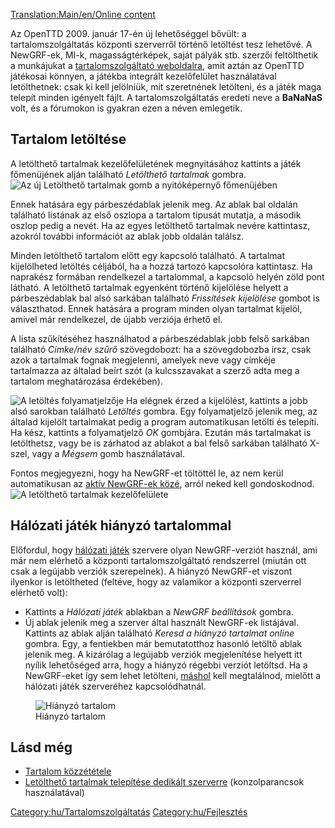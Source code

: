 [[Translation:Main/en/Online content]]
{{en/-}}{{hu/Tartalomjegyzék}}
{{hu/Programjellemző|0.7|align="right"|text=(0.7.0 verzió óta)}}

Az OpenTTD 2009. január 17-én új lehetőséggel bővült: a tartalomszolgáltatás központi szerverről történő letöltést tesz lehetővé. A NewGRF-ek, MI-k, magasságtérképek, saját pályák stb. szerzői feltölthetik a munkájukat a [http://content.openttd.org tartalomszolgáltató weboldalra], amit aztán az OpenTTD játékosai könnyen, a játékba integrált kezelőfelület használatával letölthetnek: csak ki kell jelölniük, mit szeretnének letölteni, és a játék maga telepít minden igényelt fájlt. A tartalomszolgáltatás eredeti neve a '''BaNaNaS''' volt, és a fórumokon is gyakran ezen a néven emlegetik.

==Tartalom letöltése==
A letölthető tartalmak kezelőfelületének megnyitásához kattints a játék főmenüjének alján található ''Letölthető tartalmak'' gombra.
[[File:en/MainMenu CheckOnlineContent.png|center|frame|Az új ''Letölthető tartalmak'' gomb a nyitóképernyő főmenüjében]]

Ennek hatására egy párbeszédablak jelenik meg. Az ablak bal oldalán található listának az első oszlopa a tartalom típusát mutatja, a második oszlop pedig a nevét. Ha az egyes letölthető tartalmak nevére kattintasz, azokról további információt az ablak jobb oldalán találsz.

Minden letölthető tartalom előtt egy kapcsoló található. A tartalmat kijelölheted letöltés céljából, ha a hozzá tartozó kapcsolóra kattintasz. Ha naprakész formában rendelkezel a tartalommal, a kapcsoló helyén zöld pont látható.
A letölthető tartalmak egyenként történő kijelölése helyett a párbeszédablak bal alsó sarkában található ''Frissítések kijelölése'' gombot is választhatod. Ennek hatására a program minden olyan tartalmat kijelöl, amivel már rendelkezel, de újabb verziója érhető el.

A lista szűkítéséhez használhatod a párbeszédablak jobb felső sarkában található ''Címke/név szűrő'' szövegdobozt: ha a szövegdobozba írsz, csak azok a tartalmak fognak megjelenni, amelyek neve vagy címkéje tartalmazza az általad beírt szót (a kulcsszavakat a szerző adta meg a tartalom meghatározása érdekében).

[[File:en/ContentDownloading Progress.png|left|frame|A letöltés folyamatjelzője]] Ha elégnek érzed a kijelölést, kattints a jobb alsó sarokban található ''Letöltés'' gombra. Egy folyamatjelző jelenik meg, az általad kijelölt tartalmakat pedig a program automatikusan letölti és telepíti. Ha kész, kattints a folyamatjelző ''OK'' gombjára. Ezután más tartalmakat is letölthetsz, vagy be is zárhatod az ablakot a bal felső sarkában található X-szel, vagy a ''Mégsem'' gomb használatával.

Fontos megjegyezni, hogy ha NewGRF-et töltöttél le, az nem kerül automatikusan az [[Main/en/NewGRF/Hu#NewGRF-ek aktiválása|aktív NewGRF-ek közé]], arról neked kell gondoskodnod.
[[File:en/ContentDownloading2.png|center|frame|A letölthető tartalmak kezelőfelülete]]

==Hálózati játék hiányzó tartalommal==
Előfordul, hogy [[Main/hu/Hálózati játék|hálózati játék]] szervere olyan NewGRF-verziót használ, ami már nem elérhető a központi tartalomszolgáltató rendszerrel (miután ott csak a legújabb verziók szerepelnek). A hiányzó NewGRF-et viszont ilyenkor is letöltheted (feltéve, hogy az valamikor a központi szerverrel elérhető volt):
* Kattints a ''Hálózati játék'' ablakban a ''NewGRF beállítások'' gombra. 
* Új ablak jelenik meg a szerver által használt NewGRF-ek listájával. Kattints az ablak alján található ''Keresd a hiányzó tartalmat online'' gombra. Egy, a fentiekben már bemutatotthoz hasonló letöltő ablak jelenik meg. A kizárólag a legújabb verziók megjelenítése helyett itt nyílik lehetőséged arra, hogy a hiányzó régebbi verziót letöltsd. Ha a NewGRF-eket így sem lehet letölteni, [[Main/hu/FAQ NewGRF|máshol]] kell megtalálnod, mielőtt a hálózati játék szerveréhez kapcsolódhatnál.
[[File:en/server join bananas.png|center|frame|Hiányzó tartalom]]

==Lásd még==
*[[Main/hu/Tartalomszolgáltatás|Tartalom közzététele]]
*[[Main/en/Dedikált szerver/Hu#Letölthető tartalmak telepítése|Letölthető tartalmak telepítése dedikált szerverre]] (konzolparancsok használatával)

[[Category:hu/Tartalomszolgáltatás]]
[[Category:hu/Fejlesztés]]
